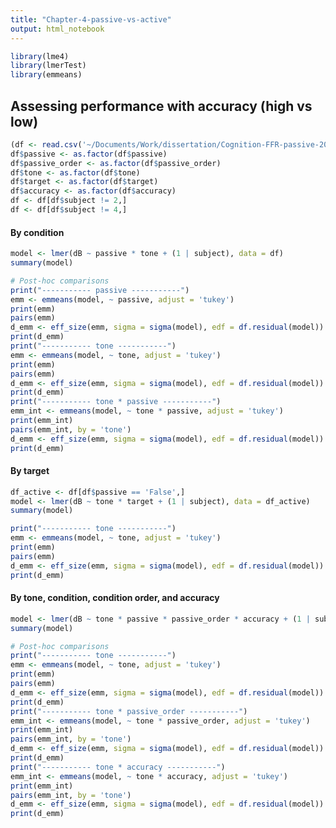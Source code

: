 ```yaml
---
title: "Chapter-4-passive-vs-active"
output: html_notebook
---
```

```r
library(lme4)
library(lmerTest)
library(emmeans)
```

## Assessing performance with accuracy (high vs low)

```r
(df <- read.csv('~/Documents/Work/dissertation/Cognition-FFR-passive-2025/analysis/power-f0.csv'))
df$passive <- as.factor(df$passive)
df$passive_order <- as.factor(df$passive_order)
df$tone <- as.factor(df$tone)
df$target <- as.factor(df$target)
df$accuracy <- as.factor(df$accuracy)
df <- df[df$subject != 2,]
df <- df[df$subject != 4,]
```

#### By condition

```r
model <- lmer(dB ~ passive * tone + (1 | subject), data = df)
summary(model)
```


```r
# Post-hoc comparisons
print("----------- passive -----------")
emm <- emmeans(model, ~ passive, adjust = 'tukey')
print(emm)
pairs(emm)
d_emm <- eff_size(emm, sigma = sigma(model), edf = df.residual(model))
print(d_emm)
print("----------- tone -----------")
emm <- emmeans(model, ~ tone, adjust = 'tukey')
print(emm)
pairs(emm)
d_emm <- eff_size(emm, sigma = sigma(model), edf = df.residual(model))
print(d_emm)
print("----------- tone * passive -----------")
emm_int <- emmeans(model, ~ tone * passive, adjust = 'tukey')
print(emm_int)
pairs(emm_int, by = 'tone')
d_emm <- eff_size(emm, sigma = sigma(model), edf = df.residual(model))
print(d_emm)
```

#### By target

```r
df_active <- df[df$passive == 'False',]
model <- lmer(dB ~ tone * target + (1 | subject), data = df_active)
summary(model)
```

```r
print("----------- tone -----------")
emm <- emmeans(model, ~ tone, adjust = 'tukey')
print(emm)
pairs(emm)
d_emm <- eff_size(emm, sigma = sigma(model), edf = df.residual(model))
print(d_emm)
```

#### By tone, condition, condition order, and accuracy

```r
model <- lmer(dB ~ tone * passive * passive_order * accuracy + (1 | subject), data = df)
summary(model)
```

```r
# Post-hoc comparisons
print("----------- tone -----------")
emm <- emmeans(model, ~ tone, adjust = 'tukey')
print(emm)
pairs(emm)
d_emm <- eff_size(emm, sigma = sigma(model), edf = df.residual(model))
print(d_emm)
print("----------- tone * passive_order -----------")
emm_int <- emmeans(model, ~ tone * passive_order, adjust = 'tukey')
print(emm_int)
pairs(emm_int, by = 'tone')
d_emm <- eff_size(emm, sigma = sigma(model), edf = df.residual(model))
print(d_emm)
print("----------- tone * accuracy -----------")
emm_int <- emmeans(model, ~ tone * accuracy, adjust = 'tukey')
print(emm_int)
pairs(emm_int, by = 'tone')
d_emm <- eff_size(emm, sigma = sigma(model), edf = df.residual(model))
print(d_emm)
```
